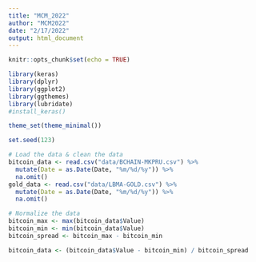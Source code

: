 ```yaml
---
title: "MCM_2022"
author: "MCM2022"
date: "2/17/2022"
output: html_document
---
```


```r
knitr::opts_chunk$set(echo = TRUE)
```

```r
library(keras)
library(dplyr)
library(ggplot2)
library(ggthemes)
library(lubridate)
#install_keras()

theme_set(theme_minimal())

set.seed(123)
```

```r
# Load the data & clean the data
bitcoin_data <- read.csv("data/BCHAIN-MKPRU.csv") %>% 
  mutate(Date = as.Date(Date, "%m/%d/%y")) %>% 
  na.omit()
gold_data <- read.csv("data/LBMA-GOLD.csv") %>% 
  mutate(Date = as.Date(Date, "%m/%d/%y")) %>% 
  na.omit()
```

```r
# Normalize the data
bitcoin_max <- max(bitcoin_data$Value)
bitcoin_min <- min(bitcoin_data$Value)
bitcoin_spread <- bitcoin_max - bitcoin_min

bitcoin_data <- (bitcoin_data$Value - bitcoin_min) / bitcoin_spread
```


